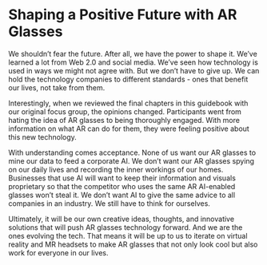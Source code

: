
# Shaping a Positive Future with AR Glasses

We shouldn’t fear the future. After all, we have the power to shape it. We’ve learned a lot from Web 2.0 and social media. We’ve seen how technology is used in ways we might not agree with. But we don’t have to give up. We can hold the technology companies to different standards - ones that benefit our lives, not take from them. 

Interestingly, when we reviewed the final chapters in this guidebook with our original focus group, the opinions changed. Participants went from hating the idea of AR glasses to being thoroughly engaged. With more information on what AR can do for them, they were feeling positive about this new technology.

With understanding comes acceptance. None of us want our AR glasses to mine our data to feed a corporate AI. We don’t want our AR glasses spying on our daily lives and recording the inner workings of our homes. Businesses that use AI will want to keep their information and visuals proprietary so that the competitor who uses the same AR AI-enabled glasses won’t steal it. We don’t want AI to give the same advice to all companies in an industry. We still have to think for ourselves. 

Ultimately, it will be our own creative ideas, thoughts, and innovative solutions that will push AR glasses technology forward. And we are the ones evolving the tech. That means it will be up to us to iterate on virtual reality and MR headsets to make AR glasses that not only look cool but also work for everyone in our lives. 
